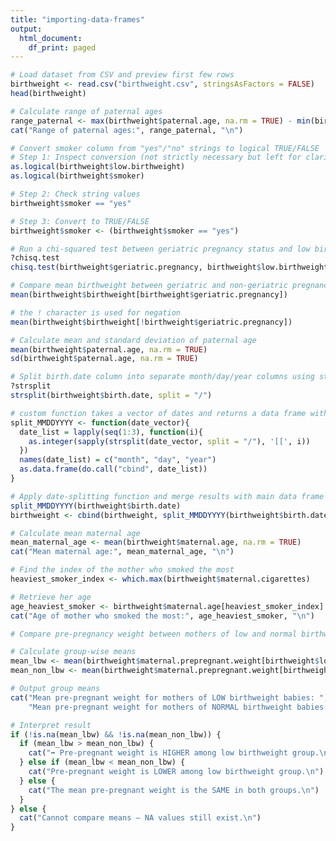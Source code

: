 ```yaml
---
title: "importing-data-frames"
output:
  html_document:
    df_print: paged
---
```

```r
# Load dataset from CSV and preview first few rows
birthweight <- read.csv("birthweight.csv", stringsAsFactors = FALSE)
head(birthweight)
```

```r
# Calculate range of paternal ages
range_paternal <- max(birthweight$paternal.age, na.rm = TRUE) - min(birthweight$paternal.age, na.rm = TRUE)
cat("Range of paternal ages:", range_paternal, "\n")
```

```r
# Convert smoker column from "yes"/"no" strings to logical TRUE/FALSE
# Step 1: Inspect conversion (not strictly necessary but left for clarity)
as.logical(birthweight$low.birthweight)
as.logical(birthweight$smoker)

# Step 2: Check string values
birthweight$smoker == "yes"

# Step 3: Convert to TRUE/FALSE
birthweight$smoker <- (birthweight$smoker == "yes")
```

```r
# Run a chi-squared test between geriatric pregnancy status and low birthweight
?chisq.test
chisq.test(birthweight$geriatric.pregnancy, birthweight$low.birthweight)

# Compare mean birthweight between geriatric and non-geriatric pregnancies
mean(birthweight$birthweight[birthweight$geriatric.pregnancy])

# the ! character is used for negation
mean(birthweight$birthweight[!birthweight$geriatric.pregnancy])

```

```r
# Calculate mean and standard deviation of paternal age
mean(birthweight$paternal.age, na.rm = TRUE)
sd(birthweight$paternal.age, na.rm = TRUE)
```

```r
# Split birth.date column into separate month/day/year columns using strsplit
?strsplit
strsplit(birthweight$birth.date, split = "/")
```
```r
# custom function takes a vector of dates and returns a data frame with columns day, month, and year
split_MMDDYYYY <- function(date_vector){
  date_list = lapply(seq(1:3), function(i){
    as.integer(sapply(strsplit(date_vector, split = "/"), '[[', i))
  })
  names(date_list) = c("month", "day", "year")
  as.data.frame(do.call("cbind", date_list))
}

# Apply date-splitting function and merge results with main data frame
split_MMDDYYYY(birthweight$birth.date)
birthweight <- cbind(birthweight, split_MMDDYYYY(birthweight$birth.date))
```

```r
# Calculate mean maternal age
mean_maternal_age <- mean(birthweight$maternal.age, na.rm = TRUE)
cat("Mean maternal age:", mean_maternal_age, "\n")
```

```r
# Find the index of the mother who smoked the most
heaviest_smoker_index <- which.max(birthweight$maternal.cigarettes)

# Retrieve her age
age_heaviest_smoker <- birthweight$maternal.age[heaviest_smoker_index]
cat("Age of mother who smoked the most:", age_heaviest_smoker, "\n")
```

```r
# Compare pre-pregnancy weight between mothers of low and normal birthweight babies

# Calculate group-wise means
mean_lbw <- mean(birthweight$maternal.prepregnant.weight[birthweight$low.birthweight == 1], na.rm = TRUE)
mean_non_lbw <- mean(birthweight$maternal.prepregnant.weight[birthweight$low.birthweight == 0], na.rm = TRUE)

# Output group means
cat("Mean pre-pregnant weight for mothers of LOW birthweight babies: ", mean_lbw, "\n",
    "Mean pre-pregnant weight for mothers of NORMAL birthweight babies: ", mean_non_lbw, "\n")

# Interpret result
if (!is.na(mean_lbw) && !is.na(mean_non_lbw)) {
  if (mean_lbw > mean_non_lbw) {
    cat("➡️ Pre-pregnant weight is HIGHER among low birthweight group.\n")
  } else if (mean_lbw < mean_non_lbw) {
    cat("Pre-pregnant weight is LOWER among low birthweight group.\n")
  } else {
    cat("The mean pre-pregnant weight is the SAME in both groups.\n")
  }
} else {
  cat("Cannot compare means — NA values still exist.\n")
}
```

